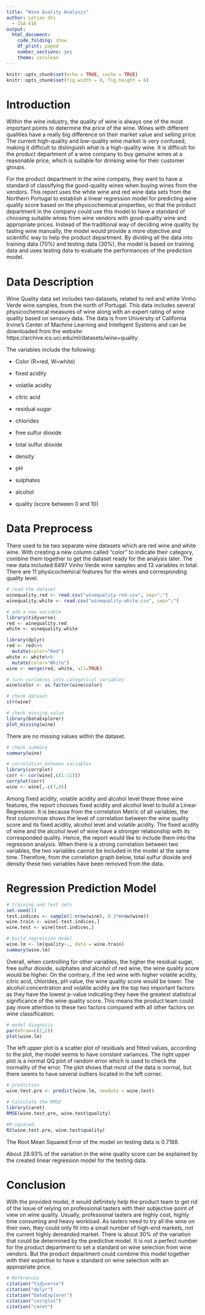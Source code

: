 ```yaml
---
title: "Wine Quality Analysis"
author: Letian Shi
  - ISA 616
output: 
  html_document:
    code_folding: show
    df_print: paged
    number_sections: yes
    theme: cerulean
---
```

```r
knitr::opts_chunk$set(echo = TRUE, cache = TRUE)
knitr::opts_chunk$set(fig.width = 8, fig.height = 6)
```

# Introduction

Within the wine industry, the quality of wine is always one of the most important points to determine the price of the wine. Wines with different qualities have a really big difference on their market value and selling price. The current high-quality and low-quality wine market is very confused, making it difficult to distinguish what is a high-quality wine. It is difficult for the product department of a wine company to buy genuine wines at a reasonable price, which is suitable for drinking wine for their customer groups.

For the product department in the wine company, they want to have a standard of classifying the good-quality wines when buying wines from the vendors. This report uses the white wine and red wine data sets from the Northern Portugal to establish a linear regression model for predicting wine quality score based on the physicochemical properties, so that the product department in the company could use this model to have a standard of choosing suitable wines from wine vendors with good-quality wine and appropriate prices. Instead of the traditional way of deciding wine quality by tasting wine manually, the model would provide a more objective and scientific way to help the product department. By dividing all the data into training data (70%) and testing data (30%), the model is based on training data and uses testing data to evaluate the performances of the prediction model. 


# Data Description

Wine Quality data set includes two datasets, related to red and white Vinho Verde wine samples, from the north of Portugal. This data includes several physicochemical measures of wine along with an expert rating of wine quality based on sensory data. The data is from University of California Irvine’s Center of Machine Learning and Intelligent Systems and can be downloaded from the website: https://archive.ics.uci.edu/ml/datasets/wine+quality.

The variables include the following:

* Color (R=red, W=white)

* fixed acidity

* volatile acidity

* citric acid

* residual sugar

* chlorides

* free sulfur dioxide

* total sulfur dioxide

* density

* pH

* sulphates

* alcohol

* quality (score between 0 and 10)



# Data Preprocess

There used to be two separate wine datasets which are red wine and white wine. With creating a new column called “color” to indicate their category, combine them together to get the dataset ready for the analysis later. The new data included 6497 Vinho Verde wine samples and 13 variables in total. There are 11 physicochemical features for the wines and corresponding quality level.

```r
# read the dataset
winequality.red <- read.csv("winequality-red.csv", sep=";")
winequality.white <- read.csv("winequality-white.csv", sep=";")

# add a new variable
library(tidyverse)
red <- winequality.red
white <- winequality.white

library(dplyr)
red <- red%>%
  mutate(color="Red")
white <- white%>%
  mutate(color="White")
wine <- merge(red, white, all=TRUE)

# turn variables into categorical variables
wine$color <- as.factor(wine$color)

# check dataset
str(wine)
```

```r
# check missing value
library(DataExplorer)
plot_missing(wine)
```

There are no missing values within the dataset.

```r
# check summary
summary(wine)
```

```r
# correlation between variables
library(corrplot)
corr <- cor(wine[,c(1:11)])
corrplot(corr)
wine <- wine[,-c(7,8)]
```

Among fixed acidity, volatile acidity and alcohol level these three wine features, the report chooses fixed acidity and alcohol level to build a Linear Regression. It is because from the correlation Metric of all variables, the first column/row shows the level of correlation between the wine quality score and its fixed acidity, alcohol level and volatile acidity. The fixed acidity of wine and the alcohol level of wine have a stronger relationship with its corresponded quality. Hence, the report would like to include them into the regression analysis. When there is a strong correlation between two variables, the two variables cannot be included in the model at the same time. Therefore, from the correlation graph below, total sulfur dioxide and density these two variables have been removed from the data.


# Regression Prediction Model

```r
# training and test sets
set.seed(1)
test.indices <- sample(1:nrow(wine), 0.3*nrow(wine)) 
wine.train <- wine[-test.indices,] 
wine.test <- wine[test.indices,]
```

```r
# build regression model
wine.lm <- lm(quality~., data = wine.train)
summary(wine.lm)
```

Overall, when controlling for other variables, the higher the residual sugar, free sulfur dioxide, sulphates and alcohol of red wine, the wine quality score would be higher. On the contrary, if the red wine with higher volatile acidity, citric acid, chlorides, pH value, the wine quality score would be lower. The alcohol concentration and volatile acidity are the top two important factors as they have the lowest p-value indicating they have the greatest statistical significance of the wine quality score. This means the product team could pay more attention to these two factors compared with all other factors on wine classification.


```r
# model diagnosis
par(mfrow=c(2,2))
plot(wine.lm)
```

The left upper plot is a scatter plot of residuals and fitted values, according to the plot, the model seems to have constant variances. The right upper plot is a normal QQ plot of random error which is used to check the normality of the error. The plot shows that most of the data is normal, but there seems to have several outliers located in the left corner. 

```r
# prediction
wine.test.pre <- predict(wine.lm, newdata = wine.test)
```

```r
# Calculate the RMSE 
library(caret)
RMSE(wine.test.pre, wine.test$quality)

#R-squared
R2(wine.test.pre, wine.test$quality)
```

The Root Mean Squared Error of the model on testing data is 0.7188.

About 28.93% of the variation in the wine quality score can be explained by the created linear regression model for the testing data. 


# Conclusion

With the provided model, it would definitely help the product team to get rid of the issue of relying on professional tasters with their subjective point of view on wine quality. Usually, professional tasters are highly cost, highly time consuming and heavy workload. As tasters need to try all the wine on their own, they could only fit into a small number of high-end markets, not the current highly demanded market. There is about 30% of the variation that could be determined by the predictive model. It is not a perfect number for the product department to set a standard on wine selection from wine vendors. But the product department could combine this model together with their expertise to have a standard on wine selection with an appropriate price.



```r
# References
citation("tidyverse")
citation("dplyr")
citation("DataExplorer")
citation("corrplot")
citation("caret")
```
